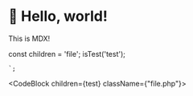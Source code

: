 
# :wave: Hello, world!

This is MDX!

const children = 'file';
isTest('test');
<?php
echo 'sttt';
?>
    `;

<CodeBlock children={test} className={"file.php"}></CodeBlock>

